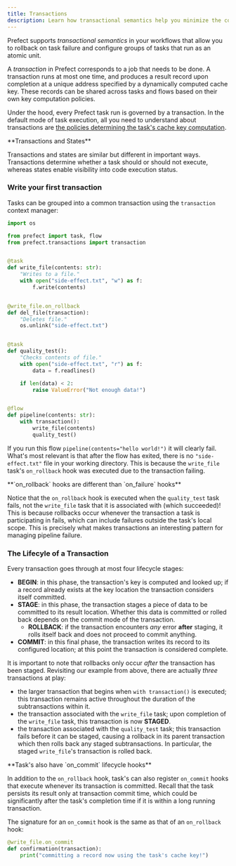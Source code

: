 ```yaml
---
title: Transactions
description: Learn how transactional semantics help you minimize the cost of failure and add idempotency to your workflows.
---
```


Prefect supports _transactional semantics_ in your workflows that allow you to rollback on task failure
and configure groups of tasks that run as an atomic unit.

A _transaction_ in Prefect corresponds to a job that needs to be done. 
A transaction runs at most one time, and produces a result record upon completion at a unique address 
specified by a dynamically computed cache key. 
These records can be shared across tasks and flows based on their own key computation policies.

Under the hood, every Prefect task run is governed by a transaction.
In the default mode of task execution, all you need to understand about transactions are [the policies
determining the task's cache key computation](/3.0rc/develop/write-tasks#caching). 

<Tip> 
**Transactions and States**

Transactions and states are similar but different in important ways. 
Transactions determine whether a task should or should not execute, whereas states enable visibility into
code execution status.
</Tip>


### Write your first transaction

Tasks can be grouped into a common transaction using the `transaction` context manager:

```python
import os

from prefect import task, flow
from prefect.transactions import transaction


@task
def write_file(contents: str):
    "Writes to a file."
    with open("side-effect.txt", "w") as f:
        f.write(contents)


@write_file.on_rollback
def del_file(transaction):
    "Deletes file."
    os.unlink("side-effect.txt")


@task
def quality_test():
    "Checks contents of file."
    with open("side-effect.txt", "r") as f:
        data = f.readlines()

    if len(data) < 2:
        raise ValueError("Not enough data!")


@flow
def pipeline(contents: str):
    with transaction():
        write_file(contents)
        quality_test()
```

If you run this flow `pipeline(contents="hello world!")` it will clearly fail.
What's most relevant is that after the flow has exited, there is no `"side-effect.txt"` file in
your working directory.
This is because the `write_file` task's `on_rollback` hook was executed due to the transaction failing.

<Tip>
**`on_rollback` hooks are different than `on_failure` hooks**

Notice that the `on_rollback` hook is executed when the `quality_test` task fails, not the `write_file`
task that it is associated with (which succeeded)!
This is because rollbacks occur whenever the transaction a task is participating in fails, which can include
failures outside the task's local scope.
This is precisely what makes transactions an interesting pattern for managing pipeline failure.
</Tip>

### The Lifecyle of a Transaction

Every transaction goes through at most four lifecycle stages:
- **BEGIN**: in this phase, the transaction's key is computed and looked up; if a record already exists at 
the key location the transaction considers itself committed.
- **STAGE**: in this phase, the transaction stages a piece of data to be committed to its result location.
Whether this data is committed or rolled back depends on the commit mode of the transaction.
    - **ROLLBACK**: if the transaction encounters _any_ error **after** staging, it rolls itself back and does
    not proceed to commit anything.
- **COMMIT**: in this final phase, the transaction writes its record to its configured location; at this point
the transaction is considered complete.

It is important to note that rollbacks only occur _after_ the transaction has been staged.
Revisiting our example from above, there are actually _three_ transactions at play:
- the larger transaction that begins when `with transaction()` is executed; this transaction remains active
throughout the duration of the subtransactions within it.
- the transaction associated with the `write_file` task; upon completion of the `write_file` task, this 
transaction is now **STAGED**.
- the transaction associated with the `quality_test` task; this transaction fails before it can be staged,
causing a rollback in its parent transaction which then rolls back any staged subtransactions. In particular,
the staged `write_file`'s transaction is rolled back.

<Tip>
**Task's also have `on_commit` lifecycle hooks**

In addition to the `on_rollback` hook, task's can also register `on_commit` hooks that execute whenever
its transaction is committed.
Recall that the task persists its result only at transaction commit time, which could be significantly
after the task's completion time if it is within a long running transaction.

The signature for an `on_commit` hook is the same as that of an `on_rollback` hook:

```python
@write_file.on_commit
def confirmation(transaction):
    print("committing a record now using the task's cache key!")
```
</Tip>
